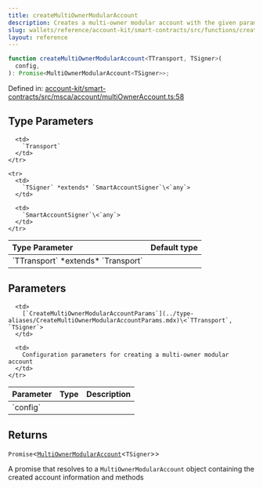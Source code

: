 ```yaml
---
title: createMultiOwnerModularAccount
description: Creates a multi-owner modular account with the given parameters, including transport, chain, signer, account address, initialization code, entry point, factory address, owners, and salt. Ensures that the owners are unique, ordered, and non-zero.
slug: wallets/reference/account-kit/smart-contracts/src/functions/createMultiOwnerModularAccount
layout: reference
---
```


```ts
function createMultiOwnerModularAccount<TTransport, TSigner>(
  config,
): Promise<MultiOwnerModularAccount<TSigner>>;
```

Defined in: [account-kit/smart-contracts/src/msca/account/multiOwnerAccount.ts:58](https://github.com/alchemyplatform/aa-sdk/blob/08da565ff1e1b5bcae4581d79993c4ed9e522c16/account-kit/smart-contracts/src/msca/account/multiOwnerAccount.ts#L58)

## Type Parameters

<table>
  <thead>
    <tr>
      <th align="left">Type Parameter</th>
      <th align="left">Default type</th>
    </tr>
  </thead>

  <tbody>
    <tr>
      <td>
        `TTransport` *extends* `Transport`
      </td>

      <td>
        `Transport`
      </td>
    </tr>

    <tr>
      <td>
        `TSigner` *extends* `SmartAccountSigner`\<`any`>
      </td>

      <td>
        `SmartAccountSigner`\<`any`>
      </td>
    </tr>

  </tbody>
</table>

## Parameters

<table>
  <thead>
    <tr>
      <th align="left">Parameter</th>
      <th align="left">Type</th>
      <th align="left">Description</th>
    </tr>
  </thead>

  <tbody>
    <tr>
      <td>
        `config`
      </td>

      <td>
        [`CreateMultiOwnerModularAccountParams`](../type-aliases/CreateMultiOwnerModularAccountParams.mdx)\<`TTransport`, `TSigner`>
      </td>

      <td>
        Configuration parameters for creating a multi-owner modular account
      </td>
    </tr>

  </tbody>
</table>

## Returns

`Promise`\<[`MultiOwnerModularAccount`](../type-aliases/MultiOwnerModularAccount.mdx)\<`TSigner`>>

A promise that resolves to a `MultiOwnerModularAccount` object containing the created account information and methods
